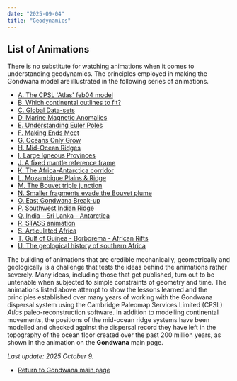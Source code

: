 ```yaml
---
date: "2025-09-04"
title: "Geodynamics"
---
```

## List of Animations

There is no substitute for watching animations when it comes to understanding geodynamics. The principles employed in making the Gondwana model are illustrated in the following series of animations. 

* [A. The CPSL 'Atlas' feb04 model](../feb04)
* [B. Which continental outlines to fit?](../grav.marg)
* [C. Global Data-sets](../starting-data)
* [D. Marine Magnetic Anomalies](../mar-mag-anom)
* [E. Understanding Euler Poles](../euler-poles)
* [F. Making Ends Meet](../making-ends-meet)
* [G. Oceans Only Grow](../oceansonlygrow)
* [H. Mid-Ocean Ridges](../mid-ocean-ridges)
* [I. Large Igneous Provinces](../large-igneous-provinces)
* [J. A fixed mantle reference frame](../fixed-is-fixed)
* [K. The Africa-Antarctica corridor](../africa-antarctica)
* [L. Mozambique Plains & Ridge](../moz-plains)
* [M. The Bouvet triple junction](../aac-anim-1)
* [N. Smaller fragments evade the Bouvet plume](../shun.madx)
* [O. East Gondwana Break-up](../ego-aac-plates)
* [P. Southwest Indian Ridge](../swir-3)
* [Q. India - Sri Lanka - Antarctica](../sri-lanka-2)
* [R. STASS animation](../east-versus-west)
* [S. Articulated Africa](../articulated-africa)
* [T. Gulf of Guinea - Borborema - African Rifts](../guinea-1)
* [U. The geological history of southern Africa](../Africa-fabric)

The building of animations that are credible mechanically, geometrically and geologically is a challenge that tests the ideas behind the animations rather severely. Many ideas, including those that get published, turn out to be untenable when subjected to simple constraints of geometry and time. The animations listed above attempt to show the lessons learned and the principles established over many years of working with the Gondwana dispersal system using the Cambridge Paleomap Services Limited (CPSL) *Atlas* paleo-reconstruction software. In addition to modelling continental movements, the positions of the mid-ocean ridge systems have been modelled and checked against the dispersal record they have left in the topography of the ocean floor created over the past 200 million years, as shown in the animation on the **Gondwana** main page.

*Last update: 2025 October 9.*

* [Return to Gondwana main page](../../gondwana)

